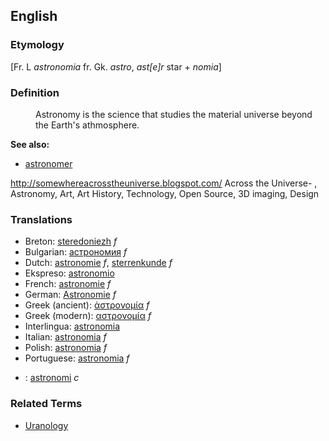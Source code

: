 ==English==
===Etymology===

[Fr. L ''astronomia'' fr. Gk. ''astro'', ''ast[e]r'' star + ''nomia'']

===Definition===
:Astronomy is the science that studies the material universe beyond the Earth's athmosphere.

'''See also:'''
*[[astronomer]]
http://somewhereacrosstheuniverse.blogspot.com/
Across the Universe- , Astronomy, Art, Art History, Technology, Open Source, 3D imaging, Design


=== Translations ===
*Breton: [[steredoniezh]] ''f''
*Bulgarian: [[астрономия]] ''f''
*Dutch: [[astronomie]] ''f'', [[sterrenkunde]] ''f''
*Ekspreso: [[astronomio]]
*French: [[astronomie]] ''f''
*German: [[Astronomie]] ''f''
*Greek (ancient): [[ἀστρονομία]] ''f''
*Greek (modern): [[αστρονομία]] ''f''
*Interlingua: [[astronomia]]
*Italian: [[astronomia]] ''f''
*Polish: [[astronomia]] ''f''
*Portuguese: [[astronomia]] ''f''
*{{sv}}: [[astronomi]] ''c''

===Related Terms===
*[[Uranology]]
